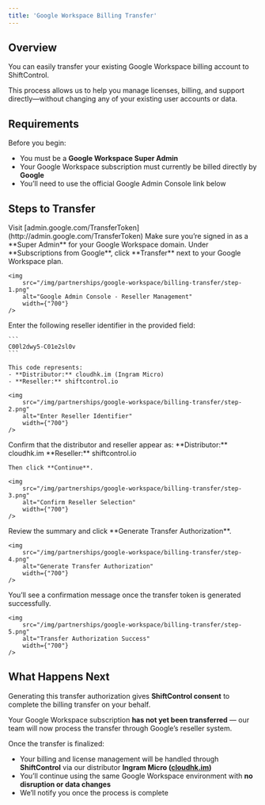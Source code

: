 ```yaml
---
title: 'Google Workspace Billing Transfer'
---
```



## Overview

You can easily transfer your existing Google Workspace billing account to ShiftControl.

This process allows us to help you manage licenses, billing, and support directly—without changing any of your existing user accounts or data.

## Requirements

Before you begin:

- You must be a **Google Workspace Super Admin**
- Your Google Workspace subscription must currently be billed directly by **Google**
- You’ll need to use the official Google Admin Console link below

## Steps to Transfer

<Steps>
    <Step title="Go to the Google Transfer Token Page">
    Visit [admin.google.com/TransferToken](http://admin.google.com/TransferToken)
    Make sure you’re signed in as a **Super Admin** for your Google Workspace domain.

</Step>

<Step title="Select Your Subscription">
    Under **Subscriptions from Google**, click **Transfer** next to your Google Workspace plan.

    <img
        src="/img/partnerships/google-workspace/billing-transfer/step-1.png"
        alt="Google Admin Console - Reseller Management"
        width={"700"}
    />
</Step>

<Step title="Enter the Reseller Code">
    Enter the following reseller identifier in the provided field:

    ```
    C00l2dwy5-C01e2sl0v
    ```

    This code represents:
    - **Distributor:** cloudhk.im (Ingram Micro)
    - **Reseller:** shiftcontrol.io

    <img
        src="/img/partnerships/google-workspace/billing-transfer/step-2.png"
        alt="Enter Reseller Identifier"
        width={"700"}
    />
</Step>

<Step title="Confirm the Transfer Partner">
    Confirm that the distributor and reseller appear as:
    **Distributor:** cloudhk.im
    **Reseller:** shiftcontrol.io

    Then click **Continue**.

    <img
        src="/img/partnerships/google-workspace/billing-transfer/step-3.png"
        alt="Confirm Reseller Selection"
        width={"700"}
    />
</Step>

<Step title="Generate the Transfer Authorization">
    Review the summary and click **Generate Transfer Authorization**.

    <img
        src="/img/partnerships/google-workspace/billing-transfer/step-4.png"
        alt="Generate Transfer Authorization"
        width={"700"}
    />
</Step>

<Step title="Success!">
    You’ll see a confirmation message once the transfer token is generated successfully.

    <img
        src="/img/partnerships/google-workspace/billing-transfer/step-5.png"
        alt="Transfer Authorization Success"
        width={"700"}
    />
</Step>

</Steps>

## What Happens Next

Generating this transfer authorization gives **ShiftControl consent** to complete the billing transfer on your behalf.

Your Google Workspace subscription **has not yet been transferred** — our team will now process the transfer through Google’s reseller system.

Once the transfer is finalized:

- Your billing and license management will be handled through **ShiftControl** via our distributor **Ingram Micro ([cloudhk.im](http://cloudhk.im/))**
- You’ll continue using the same Google Workspace environment with **no disruption or data changes**
- We’ll notify you once the process is complete
